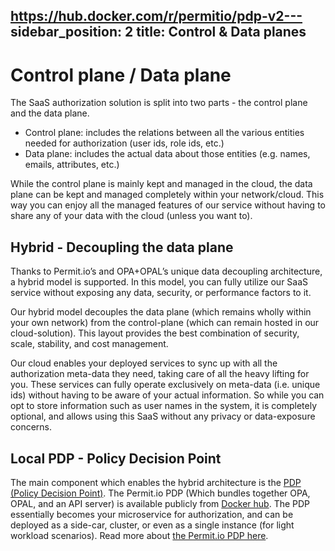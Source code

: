 https://hub.docker.com/r/permitio/pdp-v2---
sidebar_position: 2
title: Control & Data planes
---

# Control plane / Data plane

The SaaS authorization solution is split into two parts - the control plane and the data plane.

- Control plane: includes the relations between all the various entities needed for authorization (user ids, role ids, etc.)
- Data plane: includes the actual data about those entities (e.g. names, emails, attributes, etc.)

While the control plane is mainly kept and managed in the cloud, the data plane can be kept and managed completely within your network/cloud.
This way you can enjoy all the managed features of our service without having to share any of your data with the cloud (unless you want to).

## Hybrid - Decoupling the data plane

Thanks to Permit.io’s and OPA+OPAL’s unique data decoupling architecture,
a hybrid model is supported. In this model, you can fully utilize our SaaS service without exposing any data,
security, or performance factors to it.

Our hybrid model decouples the data plane (which remains wholly within your own network) from the control-plane (which can remain hosted in our cloud-solution).
This layout provides the best combination of security, scale, stability, and cost management.

Our cloud enables your deployed services to sync up with all the authorization meta-data they need, taking care of all the heavy lifting for you.
These services can fully operate exclusively on meta-data (i.e. unique ids) without having to be aware of your actual information.
So while you can opt to store information such as user names in the system, it is completely optional, and allows using this SaaS without any privacy or data-exposure concerns.

## Local PDP - Policy Decision Point

The main component which enables the hybrid architecture is the [PDP (Policy Decision Point)](/concepts/pdp).
The Permit.io PDP (Which bundles together OPA, OPAL, and an API server) is available publicly from [Docker hub](https://hub.docker.com/r/permitio/pdp/).
The PDP essentially becomes your microservice for authorization, and can be deployed as a side-car, cluster, or even as a single instance (for light workload scenarios).
Read more about [the Permit.io PDP here](/concepts/pdp).

